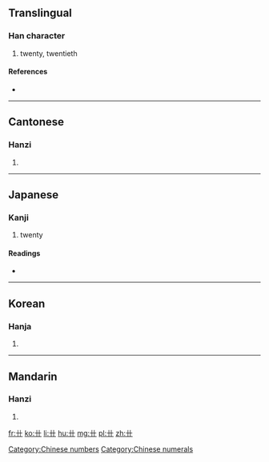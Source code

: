 {{also|廿}}
==Translingual==

===Han character===
{{Han char|rn=1|rad=一|as=02|sn=3|four=|canj=十十 (JJ)}}

# twenty, twentieth

====References====
* {{Han ref|kx=0155.200|dkj=02698|dj=0353.010|hdz=10058.100|uh=5344|ud=21316|bh=A2CD|bd=41677}}

[[Category:Chinese numbers]]
[[Category:Chinese numerals]]

----

==Cantonese==

===Hanzi===
{{yue-hanzi|jyut=|y=ya6, ye6}}

# {{defn|lang=yue|sort=一02}}

----

==Japanese==

===Kanji===
{{ja-kanji|grade=|rs=一02}}

# twenty

====Readings====
* {{ja-readings|on=[[じゅう]] (jū), [[にゅう]] (nyū)|kun=[[にじゅう]] (nijuu)}}

----

==Korean==

===Hanja===
{{ko-hanja|hangeul=입|rv=ip|mr=ip}}

# {{defn|lang=ko|sort=一02}}

----

==Mandarin==

===Hanzi===
{{cmn-hanzi|pin=[[niàn]] ([[nian4]])|wg=nien<sup>4</sup>}}

# {{defn|lang=cmn|sort=一02}}

[[fr:卄]]
[[ko:卄]]
[[li:卄]]
[[hu:卄]]
[[mg:卄]]
[[pl:卄]]
[[zh:卄]]